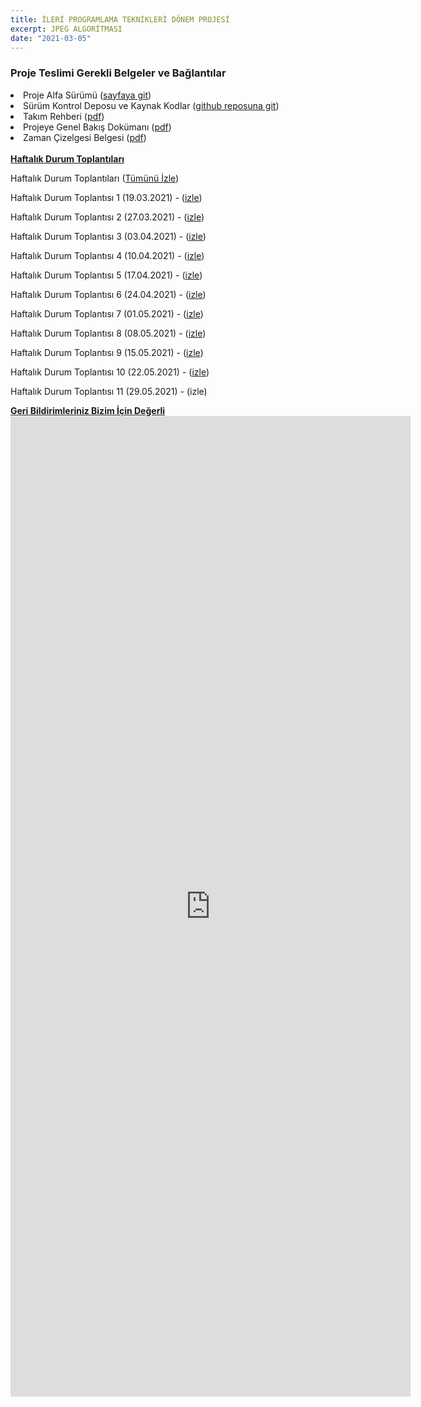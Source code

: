 ```yaml
---
title: İLERİ PROGRAMLAMA TEKNİKLERİ DÖNEM PROJESİ
excerpt: JPEG ALGORİTMASI
date: "2021-03-05"
---
```


### Proje Teslimi Gerekli Belgeler ve Bağlantılar

<div className="site-4xl-container">

  <li>Proje Alfa Sürümü (<a href="https://jpeg-algorithm.vercel.app/" target="_blank">sayfaya git</a>) </li>
  <li>Sürüm Kontrol Deposu ve Kaynak Kodlar (<a href="https://github.com/ilkerylmaz/JPEG_algorithm" target="_blank">github
    reposuna git</a>)</li>

  <li>Takım Rehberi (<a href="" target="_blank">pdf</a>)</li>
  <li>Projeye Genel Bakış Dokümanı (<a href="" target="_blank">pdf</a>)</li>
  <li>Zaman Çizelgesi Belgesi (<a
    href="https://drive.google.com/file/d/1IKxAS8hcZ9MjHSBEKSS5YVhc-hqpzvJP/view?usp=sharing" target="_blank">pdf</a>)
  </li>

</div>

<br />
<strong>
  <u>Haftalık Durum Toplantıları</u>
</strong>

<div className="site-4xl-container">


  <p className="text-blue-600">Haftalık Durum Toplantıları (<a href="https://www.youtube.com/playlist?list=PLf62ntDK8WLkrjEhzPjJJ2WShpx6SmP3s"
                                     target="_blank">Tümünü İzle</a>)
  </p>

  <p className="text-blue-400">Haftalık Durum Toplantısı 1 (19.03.2021) - (<a href="https://www.youtube.com/watch?v=jSeorhIIThE"
                                                    target="_blank">izle</a>)
  </p>

  <p className="text-blue-400">Haftalık Durum Toplantısı 2 (27.03.2021) - (<a href="https://www.youtube.com/watch?v=My72eH5JybM"
                                                    target="_blank">izle</a>)
  </p>

  <p className="text-blue-400">Haftalık Durum Toplantısı 3 (03.04.2021) - (<a href="https://www.youtube.com/watch?v=BdOJhUW3lp0"
                                                    target="_blank">izle</a>)
  </p>

  <p className="text-blue-400">Haftalık Durum Toplantısı 4 (10.04.2021) - (<a href="https://www.youtube.com/watch?v=dXjt7DlZtSo"
                                                    target="_blank">izle</a>)
  </p>

  <p className="text-blue-400">Haftalık Durum Toplantısı 5 (17.04.2021) - (<a href="https://www.youtube.com/watch?v=kOSP_4OJUn0"
                                                    target="_blank">izle</a>)
  </p>

  <p className="text-blue-400">Haftalık Durum Toplantısı 6 (24.04.2021) - (<a href="https://www.youtube.com/watch?v=4-GnuoRHMMY"
                                                    target="_blank">izle</a>)
  </p>


  <p className="text-blue-400">Haftalık Durum Toplantısı 7 (01.05.2021) - (<a href="https://www.youtube.com/watch?v=wbo9m9bQrPc"
                                                    target="_blank">izle</a>)
  </p>

  <p className="text-blue-400">Haftalık Durum Toplantısı 8 (08.05.2021) - (<a href="https://www.youtube.com/watch?v=PQhCTZHPX5M"
                                                    target="_blank">izle</a>)
  </p>

  <p className="text-blue-400">Haftalık Durum Toplantısı 9 (15.05.2021) - (<a href="https://www.youtube.com/watch?v=77T_MsWrfcQ"
                                                    target="_blank">izle</a>)
  </p>

  <p> Haftalık Durum Toplantısı 10 (22.05.2021) - (<a href="https://youtu.be/TWE37Z2RSDA"
                                                      target="_blank">izle</a>)
  </p>

  <p> Haftalık Durum Toplantısı 11 (29.05.2021) - (izle)
  </p>



</div>

<strong>
  <u>Geri Bildirimleriniz Bizim İçin Değerli</u>
</strong>

<iframe
  src="https://docs.google.com/forms/d/e/1FAIpQLSeQCZnexpJ17atO4utrcwYDni7LyOmRfzGB6cAA0nHUsRMl6A/viewform?embedded=true"
  width="640" height="1569" frameborder="0" marginheight="0" marginwidth="0">Yükleniyor…</iframe>
